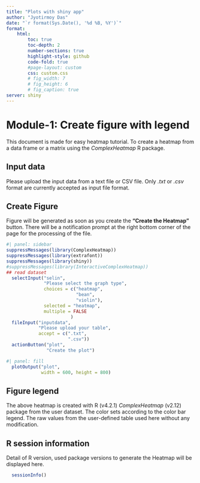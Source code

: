 ```yaml
---
title: "Plots with shiny app"
author: "Jyotirmoy Das"
date: "`r format(Sys.Date(), '%d %B, %Y')`"
format: 
    html:
        toc: true
        toc-depth: 2
        number-sections: true
        highlight-style: github
        code-fold: true
        #page-layout: custom
        css: custom.css
        # fig_width: 7
        # fig_height: 6
        # fig_caption: true
server: shiny
---
```


# Module-1: Create figure with legend

This document is made for easy heatmap tutorial. To create a heatmap from a data frame or a matrix using the *ComplexHeatmap* R package.

## Input data 

Please upload the input data from a text file or CSV file. Only *.txt* or *.csv* format are currently accepted as input file format. 

## Create Figure
Figure will be generated as soon as you create the **"Create the Heatmap"** button. There will be a notification prompt at the right bottom corner of the page for the processing of the file.

```r
#| panel: sidebar
suppressMessages(library(ComplexHeatmap))
suppressMessages(library(extrafont))
suppressMessages(library(shiny))
#suppressMessages(library(InteractiveComplexHeatmap))
## read dataset
  selectInput("selin",
              "Please select the graph type",
              choices = c("heatmap",
                          "bean",
                          "violin"),
              selected = "heatmap",
              multiple = FALSE           
                        )
  fileInput("inputdata", 
            "Please upload your table",
            accept = c(".txt",
                       ".csv"))
  actionButton("plot", 
               "Create the plot")
```

```r
#| panel: fill
  plotOutput("plot",
             width = 600, height = 800)
```

## Figure legend
The above heatmap is created with R (v4.2.1) *ComplexHeatmap* (v2.12) package from the user dataset. The color sets according to the color bar legend. The raw values from the user-defined table used here without any modification. 

## R session information
Detail of R version, used package versions to generate the Heatmap will be displayed here.
```r
  sessionInfo()
```